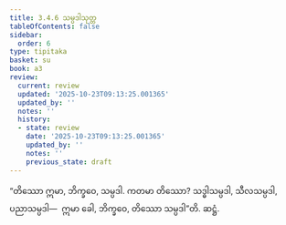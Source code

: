 ```yaml
---
title: 3.4.6 သမ္ပဒါသုတ္တ
tableOfContents: false
sidebar:
  order: 6
type: tipitaka
basket: su
book: a3
review:
  current: review
  updated: '2025-10-23T09:13:25.001365'
  updated_by: ''
  notes: ''
  history:
  - state: review
    date: '2025-10-23T09:13:25.001365'
    updated_by: ''
    notes: ''
    previous_state: draft
---
```



<ReviewStatus review={frontmatter.review} showDetails={true} />

<HypothesisAnnotation frontmatter={frontmatter} />

<DynamicBreadcrumb />

<Division number="139" book="a3" e="ch" v="15" p="291">

<Paragraph number="1030" book="a3">
“တိဿော ဣမာ, ဘိက္ခဝေ, သမ္ပဒါ. ကတမာ တိဿော? သဒ္ဓါသမ္ပဒါ, သီလသမ္ပဒါ, ပညာသမ္ပဒါ—  ဣမာ ခေါ, ဘိက္ခဝေ, တိဿော သမ္ပဒါ”တိ.

</Paragraph>
</Division>

<Paragraph number="1031" type="center" book="a3">
ဆဋ္ဌံ.
</Paragraph>